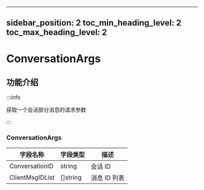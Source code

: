 
---
sidebar_position: 2
toc_min_heading_level: 2
toc_max_heading_level: 2
---

# ConversationArgs

## 功能介绍

:::info

获取一个会话部分消息的请求参数

:::


### ConversationArgs 

| 字段名称       | 字段类型 | 描述         |
| -------------- | -------- | ------------ |
| ConversationID| string   | 会话 ID     |
| ClientMsgIDList | []string   | 消息 ID 列表 |

